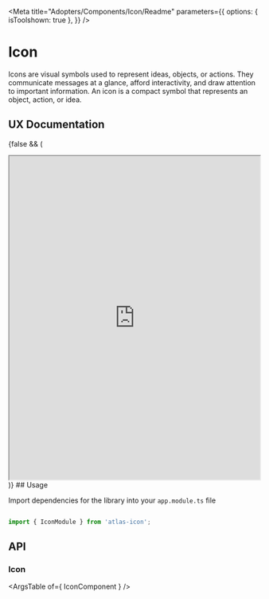
<Meta title="Adopters/Components/Icon/Readme" 
parameters={{
    options: {
      isToolshown: true
    },
  }}
 />

# Icon

Icons are visual symbols used to represent ideas, objects, or actions. They communicate messages at a glance, afford interactivity, and draw attention to important information.
An icon is a compact symbol that represents an object, action, or idea.

## UX Documentation
{false && (
<iframe
    src='https://www.figma.com/embed?embed_host=share&url=https%3A%2F%2Fwww.figma.com%2Ffile%2FmjU8VzaT6AorpQzi4UKnMg%2FIcon--Foundations-0.0.2-Components-Documentation%3Fnode-id%3D14174%253A1799' 
    allowFullScreen="true"
    width='100%'
    height='650px'
    style={{border: 'none'}}
></iframe>
)}
## Usage

Import dependencies for the library into your ```app.module.ts``` file

```ts

import { IconModule } from 'atlas-icon';

```

## API

### Icon

<ArgsTable of={ IconComponent } />